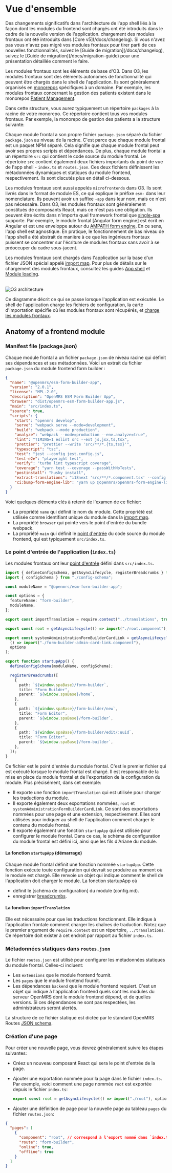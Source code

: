 
# Vue d'ensemble

<Callout emoji="ℹ️" type="info">
  Des changements significatifs dans l'architecture de l'app shell liés à la façon dont les modules du frontend sont
  chargés ont été introduits dans le cadre de la nouvelle version de l'application. chargement des modules frontaux ont
  été introduits dans [Core v5](/docs/changelog). Si vous n'avez pas vous n'avez pas migré vos modules frontaux pour
  tirer parti de ces nouvelles fonctionnalités, suivez le [Guide de migration](/docs/changelog), suivez le [Guide de
  migration](/docs/migration-guide) pour une présentation détaillée comment le faire.
</Callout>

Les modules frontaux sont les éléments de base d'O3. Dans O3, les modules frontaux sont des éléments autonomes de fonctionnalité qui peuvent être chargés dans le shell de l'application. Ils sont généralement organisés en [monorepos](https://monorepo.tools/#what-is-a-monorepo) spécifiques à un domaine. Par exemple, les modules frontaux concernant la gestion des patients existent dans le monorepos [Patient Management](https://github.com/openmrs/openmrs-esm-patient-management).

Dans cette structure, vous aurez typiquement un répertoire `packages` à la racine de votre monorepo. Ce répertoire contient tous vos modules frontaux. Par exemple, la monorepo de gestion des patients a la structure suivante:

<FileTree>
  <FileTree.Folder name="packages" defaultOpen>
    <FileTree.Folder name="esm-active-visits-app" />
    <FileTree.Folder name="esm-appointments-app" />
    <FileTree.Folder name="esm-outpatient-app" />
    <FileTree.Folder name="esm-patient-list-app" />
    <FileTree.Folder name="esm-patient-registration-app" />
    <FileTree.Folder name="esm-patient-search-app" defaultOpen>
      <FileTree.Folder name="src" defaultOpen>
        <FileTree.File name="config-schema.ts" />
        <FileTree.File name="declarations.d.ts" />
        <FileTree.File name="index.ts" />
        <FileTree.File name="routes.json" />
      </FileTree.Folder>
    </FileTree.Folder>
  </FileTree.Folder>
  <FileTree.File name="package.json" />
  <FileTree.File name="yarn.lock" />
</FileTree>

Chaque module frontal a son propre fichier `package.json` séparé du fichier `package.json` au niveau de la racine. C'est parce que chaque module frontal est un paquet NPM séparé. Cela signifie que chaque module frontal peut avoir ses propres scripts et dépendances. De plus, chaque module frontal a un répertoire `src` qui contient le code source du module frontal. Le répertoire `src` contient également deux fichiers importants du point de vue de l'app shell - `index.ts` et `routes.json`. Ces deux fichiers définissent les métadonnées dynamiques et statiques du module frontend, respectivement. Ils sont discutés plus en détail ci-dessous.

Les modules frontaux sont aussi appelés `microfrontends` dans O3. Ils sont livrés dans le format de module ES, ce qui explique le préfixe `esm-` dans leur nomenclature. Ils peuvent avoir un suffixe `-app` dans leur nom, mais ce n'est pas nécessaire. Dans O3, les modules frontaux sont généralement constitués de composants React, mais ce n'est pas une obligation. Ils peuvent être écrits dans n'importe quel framework frontal que [single-spa](https://single-spa.js.org/) supporte. Par exemple, le module frontal [Angular form engine] est écrit en Angular et est une enveloppe autour du [AMPATH form engine](https://ampath-forms.vercel.app/). En ce sens, l'app shell est agnostique. En pratique, le fonctionnement de bas niveau de l'app shell a été abstrait de manière à ce que les ingénieurs frontaux puissent se concentrer sur l'écriture de modules frontaux sans avoir à se préoccuper du cadre sous-jacent.

Les modules frontaux sont chargés dans l'application sur la base d'un fichier JSON spécial appelé [import map](http://localhost:3001/docs/core-concepts#import-map). Pour plus de détails sur le chargement des modules frontaux, consultez les guides [App shell](/docs/app-shell) et [Module loading](/docs/frontend-modules/loading-modules).

<br />
<Image src="/o3-execution.png" alt="O3 architecture" width={600} height={600} />

Ce diagramme décrit ce qui se passe lorsque l'application est exécutée. Le shell de l'application charge les fichiers de configuration, la carte d'importation spécifie où les modules frontaux sont récupérés, et [charge les modules frontaux](/docs/frontend-modules/module-loading).

## Anatomy of a frontend module

### Manifest file (package.json)

Chaque module frontal a un fichier `package.json` de niveau racine qui définit ses dépendances et ses métadonnées. Voici un extrait du fichier `package.json` du module frontend form builder :

```json
{
  "name": "@openmrs/esm-form-builder-app",
  "version": "2.0.1",
  "license": "MPL-2.0",
  "description": "OpenMRS ESM Form Builder App",
  "browser": "dist/openmrs-esm-form-builder-app.js",
  "main": "src/index.ts",
  "source": true,
  "scripts": {
    "start": "openmrs develop",
    "serve": "webpack serve --mode=development",
    "build": "webpack --mode production",
    "analyze": "webpack --mode=production --env.analyze=true",
    "lint": "TIMING=1 eslint src --ext js,jsx,ts,tsx",
    "prettier": "prettier --write 'src/**/*.{ts,tsx}'",
    "typescript": "tsc",
    "test": "jest --config jest.config.js",
    "test-e2e": "playwright test",
    "verify": "turbo lint typescript coverage",
    "coverage": "yarn test --coverage --passWithNoTests",
    "postinstall": "husky install",
    "extract-translations": "i18next 'src/**/*.component.tsx' --config ./i18next-parser.config.js",
    "ci:bump-form-engine-lib": "yarn up @openmrs/openmrs-form-engine-lib@next".
  }
}
```

Voici quelques éléments clés à retenir de l'examen de ce fichier:

- La propriété `name` qui définit le nom du module. Cette propriété est utilisée comme identifiant unique du module dans la [import map](/docs/core-concepts#import-map).
- La propriété `browser` qui pointe vers le point d'entrée du bundle webpack.
- La propriété `main` qui définit le [point d'entrée](#the-application-entry-point-indexts) du code source du module frontend, qui est typiquement `src/index.ts`.

### Le point d'entrée de l'application (`index.ts`)

Les modules frontaux ont leur [point d'entrée](https://webpack.js.org/concepts/entry-points/) défini dans `src/index.ts`.

```ts
import { defineConfigSchema, getAsyncLifecycle, registerBreadcrumbs } from "@openmrs/esm-framework";
import { configSchema } from "./config-schema";

const moduleName = "@openmrs/esm-form-builder-app";

const options = {
  featureName: "form-builder",
  moduleName,
};

export const importTranslation = require.context("../translations", true, /.json$/, "lazy");

export const root = getAsyncLifecycle(() => import("./root.component"), options);

export const systemAdministrationFormBuilderCardLink = getAsyncLifecycle(
  () => import("./form-builder-admin-card-link.component"),
  options
);

export function startupApp() {
  defineConfigSchema(moduleName, configSchema);

  registerBreadcrumbs([
    {
      path: `${window.spaBase}/form-builder`,
      title: "Form Builder",
      parent: `${window.spaBase}/home`,
    },
    {
      path: `${window.spaBase}/form-builder/new`,
      title: "Form Editor",
      parent: `${window.spaBase}/form-builder`,
    },
    {
      path: `${window.spaBase}/form-builder/edit/:uuid`,
      title: "Form Editor",
      parent: `${window.spaBase}/form-builder`,
    },
  ]);
}
```

Ce fichier est le point d'entrée du module frontal. C'est le premier fichier qui est exécuté lorsque le module frontal est chargé. Il est responsable de la mise en place du module frontal et de l'exportation de la configuration du module. Plus précisément, dans cet exemple:

- Il exporte une fonction `importTranslation` qui est utilisée pour charger les traductions du module.
- Il exporte également deux exportations nommées, `root` et `systemAdministrationFormBuilderCardLink`. Ce sont des exportations nommées pour une page et une extension, respectivement. Elles sont utilisées pour indiquer au shell de l'application comment charger le contenu du module frontal.
- Il exporte également une fonction `startupApp` qui est utilisée pour configurer le module frontal. Dans ce cas, le schéma de configuration du module frontal est défini ici, ainsi que les fils d'Ariane du module.

#### La fonction `startupApp` (démarrage)

Chaque module frontal définit une fonction nommée `startupApp`. Cette fonction exécute toute configuration qui devrait se produire au moment où le module est chargé. Elle renvoie un objet qui indique comment le shell de l'application doit charger le module. La fonction startupApp où

- définit le [schéma de configuration] du module (config.md).
- enregistrer [breadcrumbs](breadcrumbs.md).

#### La fonction `importTranslation`

Elle est nécessaire pour que les traductions fonctionnent. Elle indique à l'application frontale
comment charger les chaînes de traduction. Notez que le premier argument de
`require.context` est un répertoire, `../translations`.
Ce répertoire doit exister à cet endroit par rapport au fichier `index.ts`.

### Métadonnées statiques dans `routes.json`

Le fichier `routes.json` est utilisé pour configurer les métadonnées statiques du module frontal. Celles-ci incluent:

- Les `extensions` que le module frontend fournit.
- Les `pages` que le module frontend fournit.
- Les dépendances `backend` que le module frontend requiert. C'est un objet qui indique à l'application frontend quels sont les modules du serveur OpenMRS dont le module frontend dépend, et de quelles versions. Si ces dépendances ne sont pas respectées, les administrateurs seront alertés.

La structure de ce fichier statique est dictée par le standard OpenMRS Routes [JSON schema](https://json.openmrs.org/routes.schema.json).

### Création d'une page

Pour créer une nouvelle page, vous devrez généralement suivre les étapes suivantes:

- Créez un nouveau composant React qui sera le point d'entrée de la page.
- Ajouter une exportation nommée pour la page dans le fichier `index.ts`. Par exemple, voici comment une page nommée `root` est exportée depuis le fichier `index.ts`:

  ```ts
  export const root = getAsyncLifecycle(() => import("./root"), options);
  ```

- Ajouter une définition de page pour la nouvelle page au tableau `pages` du fichier `routes.json`:

```json
{
  "pages": [
    {
      "component": "root", // correspond à l'export nommé dans `index.ts`
      "route": "form-builder",
      "online": true,
      "offline": true
    }
  ]
}
```
